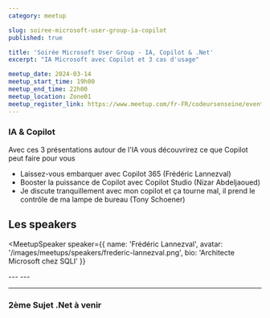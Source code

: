 ```yaml
---
category: meetup

slug: soiree-microsoft-user-group-ia-copilot
published: true

title: 'Soirée Microsoft User Group - IA, Copilot & .Net'
excerpt: "IA Microsoft avec Copilot et 3 cas d'usage"

meetup_date: 2024-03-14
meetup_start_time: 19h00
meetup_end_time: 22h00
meetup_location: Zone01
meetup_register_link: https://www.meetup.com/fr-FR/codeursenseine/events/299456770
---
```


### IA & Copilot

Avec ces 3 présentations autour de l'IA vous découvrirez ce que Copilot peut faire pour vous

- Laissez-vous embarquer avec Copilot 365 (Frédéric Lannezval)
- Booster la puissance de Copilot avec Copilot Studio (Nizar Abdeljaoued)
- Je discute tranquillement avec mon copilot et ça tourne mal, il prend le contrôle de ma lampe de bureau (Tony Schoener)


## Les speakers

<MeetupSpeaker
  speaker={{
    name: 'Frédéric Lannezval',
    avatar: '/images/meetups/speakers/frederic-lannezval.png',
    bio: 'Architecte Microsoft chez SQLI'
  }}
>
</MeetupSpeaker>
---
<MeetupSpeaker
  speaker={{
    name: 'Tony Schoener',
    avatar: '/images/meetups/speakers/tony-schoener.png',
    bio: 'Architecte technique chez SQLI'
  }}
>
</MeetupSpeaker>
---
<MeetupSpeaker
  speaker={{
    name: 'Nizar Abdeljaoued',
    avatar: '/images/meetups/speakers/nizar-abdeljaoued.png',
    bio: 'Architecte Microsoft, je suis également directeur du pôle Digital Workplace chez SQLI'
  }}
>

</MeetupSpeaker>


---

### 2ème Sujet .Net à venir 
